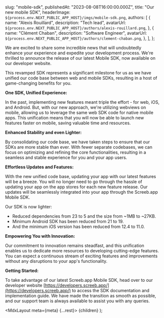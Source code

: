 
  slug: "mobile-sdk",
  publishedAt: "2023-08-08T16:00:00.000Z",
  title: "Our new mobile SDK",
  headerImage: `${process.env.NEXT_PUBLIC_APP_HOST}/imgs/mobile-sdk.png`,
  authors: [
    {
      name: "Alexis Rouillard",
      description: "Tech lead",
      avatarUrl: `${process.env.NEXT_PUBLIC_APP_HOST}/authors/alexis-rouillard.png`,
    },
    {
      name: "Clément Chaban",
      description: "Software Engineer",
      avatarUrl: `${process.env.NEXT_PUBLIC_APP_HOST}/authors/clement-chaban.png`,
    },
  ],
};

We are excited to share some incredible news that will undoubtedly enhance your experience and expedite your development process. We're thrilled to announce the release of our latest Mobile SDK, now available on our developer website.

This revamped SDK represents a significant milestone for us as we have unified our code base between web and mobile SDKs, resulting in a host of game-changing benefits for you.

**One SDK, Unified Experience:**

In the past, implementing new features meant triple the effort - for web, iOS, and Android. But, with our new approach, we're utilizing webviews on mobile, allowing us to leverage the same web SDK code for native mobile apps. This unification means that you will now be able to launch new features faster on mobile, saving valuable time and resources.

**Enhanced Stability and even Lighter:**

By consolidating our code base, we have taken steps to ensure that our SDKs are more stable than ever. With fewer separate codebases, we can focus on optimizing and refining the core functionalities, resulting in a seamless and stable experience for you and your app users.

**Effortless Updates and Features:**

With the new unified code base, updating your app with our latest features will be a breeze. You will no longer need to go through the hassle of updating your app on the app stores for each new feature release. Our updates will be seamlessly integrated into your app through the Screeb.app Mobile SDK.

Our SDK is now lighter:

- Reduced dependencies from 23 to 5 and the size from ~1MB to ~27KB.
- Minimum Android SDK has been reduced from 21 to 19.
- And the minimum iOS version has been reduced from 12.4 to 11.0.

**Empowering You with Innovation:**

Our commitment to innovation remains steadfast, and this unification enables us to dedicate more resources to developing cutting-edge features. You can expect a continuous stream of exciting features and improvements without any disruptions to your app's functionality.

**Getting Started:**

To take advantage of our latest Screeb.app Mobile SDK, head over to our developer website [https://developers.screeb.app/](https://developers.screeb.app/) to access the SDK documentation and implementation guide. We have made the transition as smooth as possible, and our support team is always available to assist you with any queries.

  <MdxLayout meta={meta} {...rest}>
    {children}
  </MdxLayout>
);
